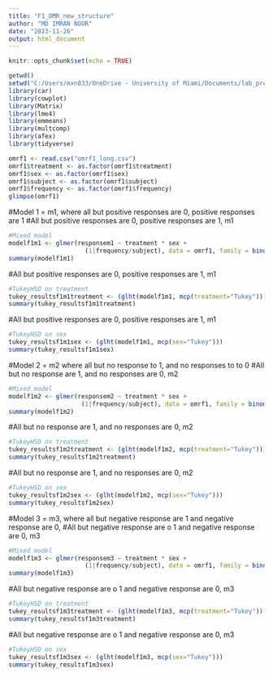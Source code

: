 ```yaml
---
title: "F1_OMR_new_structure"
author: "MD IMRAN NOOR"
date: "2023-11-26"
output: html_document
---
```


```r
knitr::opts_chunk$set(echo = TRUE)
```

```r
getwd()
setwd("C:/Users/mxn833/OneDrive - University of Miami/Documents/lab_presentation_fall_2023/code")
library(car)
library(cowplot)
library(Matrix)
library(lme4)
library(emmeans)
library(multcomp)
library(afex)
library(tidyverse)
```

```r
omrf1 <- read.csv("omrf1_long.csv")
omrf1$treatment <- as.factor(omrf1$treatment)
omrf1$sex <- as.factor(omrf1$sex)
omrf1$subject <- as.factor(omrf1$subject)
omrf1$frequency <- as.factor(omrf1$frequency)
glimpse(omrf1)
```
###############################################################
#Model 1 = m1, where all but positive responses are 0, positive responses are 1
#All but positive responses are 0, positive responses are 1, m1
```r
#Mixed model
modelf1m1 <- glmer(responsem1 ~ treatment * sex + 
                     (1|frequency/subject), data = omrf1, family = binomial(link = "logit"))
summary(modelf1m1)
```
#All but positive responses are 0, positive responses are 1, m1
```r
#TukeyHSD on treatment
tukey_resultsf1m1treatment <- (glht(modelf1m1, mcp(treatment="Tukey")))
summary(tukey_resultsf1m1treatment)
```
#All but positive responses are 0, positive responses are 1, m1
```r
#TukeyHSD on sex
tukey_resultsf1m1sex <- (glht(modelf1m1, mcp(sex="Tukey")))
summary(tukey_resultsf1m1sex)
```
###############################################################
#Model 2 = m2 where all but no response to 1, and no responses to to 0
#All but no response are 1, and no responses are 0, m2
```r
#Mixed model 
modelf1m2 <- glmer(responsem2 ~ treatment * sex + 
                    (1|frequency/subject), data = omrf1, family = binomial(link = "logit"))
summary(modelf1m2)
```
#All but no response are 1, and no responses are 0, m2
```r
#TukeyHSD on treatment
tukey_resultsf1m2treatment <- (glht(modelf1m2, mcp(treatment="Tukey")))
summary(tukey_resultsf1m2treatment)
```
#All but no response are 1, and no responses are 0, m2
```r
#TukeyHSD on sex
tukey_resultsf1m2sex <- (glht(modelf1m2, mcp(sex="Tukey")))
summary(tukey_resultsf1m2sex)
```
###############################################################
#Model 3 = m3, where all but negative response are 1 and negative response are 0,
#All but negative response are o 1 and negative response are 0, m3
```r
#Mixed model
modelf1m3 <- glmer(responsem3 ~ treatment * sex + 
                     (1|frequency/subject), data = omrf1, family = binomial(link = "logit"))
summary(modelf1m3)
```
#All but negative response are o 1 and negative response are 0, m3
```r
#TukeyHSD on treatment
tukey_resultsf1m3treatment <- (glht(modelf1m3, mcp(treatment="Tukey")))
summary(tukey_resultsf1m3treatment)
```
#All but negative response are o 1 and negative response are 0, m3
```r
#TukeyHSD on sex
tukey_resultsf1m3sex <- (glht(modelf1m3, mcp(sex="Tukey")))
summary(tukey_resultsf1m3sex)
```

